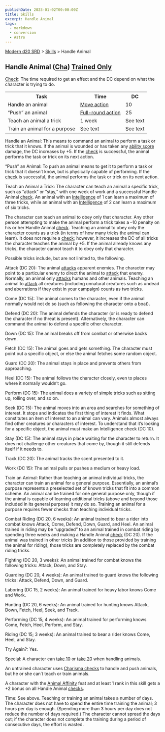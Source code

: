 ```yaml
---
publishDate: 2023-01-02T00:00:00Z
title: Skills
excerpt: Handle Animal
tags:
  - markdown
  - conversion
  - Astro
---
```


[Modern d20 SRD](/#modernD20) > [Skills](modern-d20-srd-skills-index) > Handle Animal

## Handle Animal ([Cha](modern-d20-srd-basics-ability-scores)) [Trained Only](modern-d20-srd-skills-skill-basics-php#skill-check-index)

[Check](modern-d20-srd-skills-skill-basics-php#skill-check-index): The time
required to get an effect and the DC depend on what the character is trying to
do.


<table> <tr><th>Task</th> <th>Time</th> <th>DC</th> </tr> <tr><td> Handle an animal</td><td> <a  href="modern-d20-srd-combat-move-actions">Move action</a></td> <td> 10 </td></tr> <tr class="shaded"><td> “Push” an animal</td><td> <a  href="modern-d20-srd-combat-full-round-actions">Full-round action</a></td> <td> 25 </td></tr> <tr><td> Teach an animal a trick</td><td> 1 week</td><td> See text </td></tr> <tr class="shaded"><td> Train an animal for a purpose</td><td> See text</td><td> See text </td></tr> </table>



Handle an Animal: This means to command an animal to perform a task or trick
that it knows. If the animal is wounded or has taken any [ability score](modern-d20-srd-basics-ability-scores) damage, the DC increases by +5.
If the [check](modern-d20-srd-skills-skill-basics-php#skill-check-index) is
successful, the animal performs the task or trick on its next action.

“Push” an Animal: To push an animal means to get it to perform a task or trick
that it doesn’t know, but is physically capable of performing. If the
[check](modern-d20-srd-skills-skill-basics-php#skill-check-index) is
successful, the animal performs the task or trick on its next action.

Teach an Animal a Trick: The character can teach an animal a specific trick,
such as “attack” or “stay,” with one week of work and a successful Handle
Animal [check](modern-d20-srd-skills-skill-basics-php#skill-check-index). An
animal with an [Intelligence](modern-d20-srd-basics-ability-scores) of 1 can
learn a maximum of three tricks, while an animal with an
[Intelligence](modern-d20-srd-basics-ability-scores) of 2 can learn a maximum
of six tricks.

The character can teach an animal to obey only that character. Any other
person attempting to make the animal perform a trick takes a –10 penalty on
his or her Handle Animal [check](modern-d20-srd-skills-skill-basics-php#skill-check-index). Teaching an animal to obey only the character counts as a trick
(in terms of how many tricks the animal can learn). It does not require a
[check](modern-d20-srd-skills-skill-basics-php#skill-check-index); however, it
increases the DC of all tricks the character teaches the animal by +5. If the
animal already knows any tricks, the character cannot teach it to obey only
that character.

Possible tricks include, but are not limited to, the following.

Attack (DC 20): The animal [attacks](modern-d20-srd-combat-attack-roll)
apparent enemies. The character may point to a particular enemy to direct the
animal to [attack](modern-d20-srd-combat-attack-roll) that enemy. Normally, an
animal only [attacks](modern-d20-srd-combat-attack-roll) humans and other
animals. Teaching an animal to [attack](modern-d20-srd-combat-attack-roll) all
creatures (including unnatural creatures such as undead and aberrations if
they exist in your campaign) counts as two tricks.

Come (DC 15): The animal comes to the character, even if the animal normally
would not do so (such as following the character onto a boat).

Defend (DC 20): The animal defends the character (or is ready to defend the
character if no threat is present). Alternatively, the character can command
the animal to defend a specific other character.

Down (DC 15): The animal breaks off from combat or otherwise backs down.

Fetch (DC 15): The animal goes and gets something. The character must point
out a specific object, or else the animal fetches some random object.

Guard (DC 20): The animal stays in place and prevents others from approaching.

Heel (DC 15): The animal follows the character closely, even to places where
it normally wouldn’t go.

Perform (DC 15): The animal does a variety of simple tricks such as sitting
up, rolling over, and so on.

Seek (DC 15): The animal moves into an area and searches for something of
interest. It stops and indicates the first thing of interest it finds. What
constitutes an item of interest to an animal can vary. Animals almost always
find other creatures or characters of interest. To understand that it’s
looking for a specific object, the animal must make an Intelligence check (DC
10).

Stay (DC 15): The animal stays in place waiting for the character to return.
It does not challenge other creatures that come by, though it still defends
itself if it needs to.

Track (DC 20): The animal tracks the scent presented to it.

Work (DC 15): The animal pulls or pushes a medium or heavy load.

Train an Animal: Rather than teaching an animal individual tricks, the
character can train an animal for a general purpose. Essentially, an animal’s
purpose represents a preselected set of known tricks that fit into a common
scheme. An animal can be trained for one general purpose only, though if the
animal is capable of learning additional tricks (above and beyond those
included in its general purpose) it may do so. Training an animal for a
purpose requires fewer checks than teaching individual tricks.

Combat Riding (DC 20, 6 weeks): An animal trained to bear a rider into combat
knows Attack, Come, Defend, Down, Guard, and Heel. An animal trained in riding
may be “upgraded” to an animal trained in combat riding by spending three
weeks and making a Handle Animal [check](modern-d20-srd-skills-skill-basics-php#skill-check-index) (DC 20). If the animal was trained in other tricks (in
addition to those provided by training the animal for riding), those tricks
are completely replaced by the combat riding tricks.

Fighting (DC 20, 3 weeks): An animal trained for combat knows the following
tricks: Attack, Down, and Stay.

Guarding (DC 20, 4 weeks): An animal trained to guard knows the following
tricks: Attack, Defend, Down, and Guard.

Laboring (DC 15, 2 weeks): An animal trained for heavy labor knows Come and
Work.

Hunting (DC 20, 6 weeks): An animal trained for hunting knows Attack, Down,
Fetch, Heel, Seek, and Track.

Performing (DC 15, 4 weeks): An animal trained for performing knows Come,
Fetch, Heel, Perform, and Stay.

Riding (DC 15; 3 weeks): An animal trained to bear a rider knows Come, Heel,
and Stay.

Try Again?: Yes.

Special: A character can [take 10](modern-d20-srd-skills-skill-basics-php#take10-index) or [take 20](modern-d20-srd-skills-skill-basics-php#take20-index) when handling animals.

An untrained character uses [Charisma checks](modern-d20-srd-skills-skill-basics) to handle and push animals, but he or she can’t teach or train
animals.

A character with the [Animal Affinity](modern-d20-srd-feats-animal-affinity)
feat and at least 1 rank in this skill gets a +2 bonus on all Handle Animal
[checks](modern-d20-srd-skills-skill-basics-php#skill-check-index).

Time: See above. Teaching or training an animal takes a number of days. The
character does not have to spend the entire time training the animal; 3 hours
per day is enough. (Spending more than 3 hours per day does not reduce the
number of days required.) The character cannot spread the days out; if the
character does not complete the training during a period of consecutive days,
the effort is wasted.

